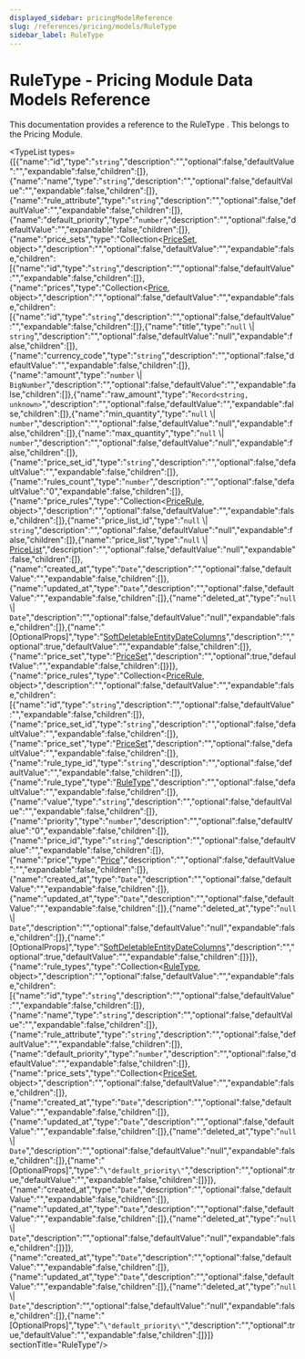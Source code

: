 ```yaml
---
displayed_sidebar: pricingModelReference
slug: /references/pricing/models/RuleType
sidebar_label: RuleType
---
```



# RuleType - Pricing Module Data Models Reference

This documentation provides a reference to the RuleType . This belongs to the Pricing Module.

<TypeList types={[{"name":"id","type":"`string`","description":"","optional":false,"defaultValue":"","expandable":false,"children":[]},{"name":"name","type":"`string`","description":"","optional":false,"defaultValue":"","expandable":false,"children":[]},{"name":"rule_attribute","type":"`string`","description":"","optional":false,"defaultValue":"","expandable":false,"children":[]},{"name":"default_priority","type":"`number`","description":"","optional":false,"defaultValue":"","expandable":false,"children":[]},{"name":"price_sets","type":"Collection&#60;[PriceSet](../pricing_models.PriceSet/page.mdx), object&#62;","description":"","optional":false,"defaultValue":"","expandable":false,"children":[{"name":"id","type":"`string`","description":"","optional":false,"defaultValue":"","expandable":false,"children":[]},{"name":"prices","type":"Collection&#60;[Price](../pricing_models.Price/page.mdx), object&#62;","description":"","optional":false,"defaultValue":"","expandable":false,"children":[{"name":"id","type":"`string`","description":"","optional":false,"defaultValue":"","expandable":false,"children":[]},{"name":"title","type":"`null` \\| `string`","description":"","optional":false,"defaultValue":"null","expandable":false,"children":[]},{"name":"currency_code","type":"`string`","description":"","optional":false,"defaultValue":"","expandable":false,"children":[]},{"name":"amount","type":"`number` \\| `BigNumber`","description":"","optional":false,"defaultValue":"","expandable":false,"children":[]},{"name":"raw_amount","type":"`Record<string, unknown>`","description":"","optional":false,"defaultValue":"","expandable":false,"children":[]},{"name":"min_quantity","type":"`null` \\| `number`","description":"","optional":false,"defaultValue":"null","expandable":false,"children":[]},{"name":"max_quantity","type":"`null` \\| `number`","description":"","optional":false,"defaultValue":"null","expandable":false,"children":[]},{"name":"price_set_id","type":"`string`","description":"","optional":false,"defaultValue":"","expandable":false,"children":[]},{"name":"rules_count","type":"`number`","description":"","optional":false,"defaultValue":"0","expandable":false,"children":[]},{"name":"price_rules","type":"Collection&#60;[PriceRule](../pricing_models.PriceRule/page.mdx), object&#62;","description":"","optional":false,"defaultValue":"","expandable":false,"children":[]},{"name":"price_list_id","type":"`null` \\| `string`","description":"","optional":false,"defaultValue":"null","expandable":false,"children":[]},{"name":"price_list","type":"`null` \\| [PriceList](../pricing_models.PriceList/page.mdx)","description":"","optional":false,"defaultValue":"null","expandable":false,"children":[]},{"name":"created_at","type":"`Date`","description":"","optional":false,"defaultValue":"","expandable":false,"children":[]},{"name":"updated_at","type":"`Date`","description":"","optional":false,"defaultValue":"","expandable":false,"children":[]},{"name":"deleted_at","type":"`null` \\| `Date`","description":"","optional":false,"defaultValue":"null","expandable":false,"children":[]},{"name":"[OptionalProps]","type":"[SoftDeletableEntityDateColumns](../../../types/DAL/types/types.DAL.SoftDeletableEntityDateColumns/page.mdx)","description":"","optional":true,"defaultValue":"","expandable":false,"children":[]},{"name":"price_set","type":"[PriceSet](../pricing_models.PriceSet/page.mdx)","description":"","optional":true,"defaultValue":"","expandable":false,"children":[]}]},{"name":"price_rules","type":"Collection&#60;[PriceRule](../pricing_models.PriceRule/page.mdx), object&#62;","description":"","optional":false,"defaultValue":"","expandable":false,"children":[{"name":"id","type":"`string`","description":"","optional":false,"defaultValue":"","expandable":false,"children":[]},{"name":"price_set_id","type":"`string`","description":"","optional":false,"defaultValue":"","expandable":false,"children":[]},{"name":"price_set","type":"[PriceSet](../pricing_models.PriceSet/page.mdx)","description":"","optional":false,"defaultValue":"","expandable":false,"children":[]},{"name":"rule_type_id","type":"`string`","description":"","optional":false,"defaultValue":"","expandable":false,"children":[]},{"name":"rule_type","type":"[RuleType](page.mdx)","description":"","optional":false,"defaultValue":"","expandable":false,"children":[]},{"name":"value","type":"`string`","description":"","optional":false,"defaultValue":"","expandable":false,"children":[]},{"name":"priority","type":"`number`","description":"","optional":false,"defaultValue":"0","expandable":false,"children":[]},{"name":"price_id","type":"`string`","description":"","optional":false,"defaultValue":"","expandable":false,"children":[]},{"name":"price","type":"[Price](../pricing_models.Price/page.mdx)","description":"","optional":false,"defaultValue":"","expandable":false,"children":[]},{"name":"created_at","type":"`Date`","description":"","optional":false,"defaultValue":"","expandable":false,"children":[]},{"name":"updated_at","type":"`Date`","description":"","optional":false,"defaultValue":"","expandable":false,"children":[]},{"name":"deleted_at","type":"`null` \\| `Date`","description":"","optional":false,"defaultValue":"null","expandable":false,"children":[]},{"name":"[OptionalProps]","type":"[SoftDeletableEntityDateColumns](../../../types/DAL/types/types.DAL.SoftDeletableEntityDateColumns/page.mdx)","description":"","optional":true,"defaultValue":"","expandable":false,"children":[]}]},{"name":"rule_types","type":"Collection&#60;[RuleType](page.mdx), object&#62;","description":"","optional":false,"defaultValue":"","expandable":false,"children":[{"name":"id","type":"`string`","description":"","optional":false,"defaultValue":"","expandable":false,"children":[]},{"name":"name","type":"`string`","description":"","optional":false,"defaultValue":"","expandable":false,"children":[]},{"name":"rule_attribute","type":"`string`","description":"","optional":false,"defaultValue":"","expandable":false,"children":[]},{"name":"default_priority","type":"`number`","description":"","optional":false,"defaultValue":"","expandable":false,"children":[]},{"name":"price_sets","type":"Collection&#60;[PriceSet](../pricing_models.PriceSet/page.mdx), object&#62;","description":"","optional":false,"defaultValue":"","expandable":false,"children":[]},{"name":"created_at","type":"`Date`","description":"","optional":false,"defaultValue":"","expandable":false,"children":[]},{"name":"updated_at","type":"`Date`","description":"","optional":false,"defaultValue":"","expandable":false,"children":[]},{"name":"deleted_at","type":"`null` \\| `Date`","description":"","optional":false,"defaultValue":"null","expandable":false,"children":[]},{"name":"[OptionalProps]","type":"`\"default_priority\"`","description":"","optional":true,"defaultValue":"","expandable":false,"children":[]}]},{"name":"created_at","type":"`Date`","description":"","optional":false,"defaultValue":"","expandable":false,"children":[]},{"name":"updated_at","type":"`Date`","description":"","optional":false,"defaultValue":"","expandable":false,"children":[]},{"name":"deleted_at","type":"`null` \\| `Date`","description":"","optional":false,"defaultValue":"null","expandable":false,"children":[]}]},{"name":"created_at","type":"`Date`","description":"","optional":false,"defaultValue":"","expandable":false,"children":[]},{"name":"updated_at","type":"`Date`","description":"","optional":false,"defaultValue":"","expandable":false,"children":[]},{"name":"deleted_at","type":"`null` \\| `Date`","description":"","optional":false,"defaultValue":"null","expandable":false,"children":[]},{"name":"[OptionalProps]","type":"`\"default_priority\"`","description":"","optional":true,"defaultValue":"","expandable":false,"children":[]}]}  sectionTitle="RuleType"/>
